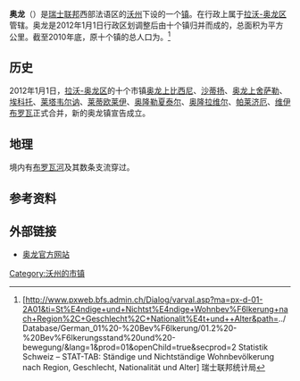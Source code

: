 {{瑞士市镇信息框
 | 市镇名称= 奥龙
 | 原文名称             = {{lang|fr|Oron}}
 | 图片                = Oron Chateau05.jpg
 | 纹章 = Oron-coat_of_arms.svg
 | 语言                   = [[法语|法语]]
 | 所属州               = 沃州
 | iso-code-region = 
 | 所属区               = [[拉沃-奥龙区|拉沃-奥龙区]]
 | lat_d=46|lat_m=34|lat_NS=N|long_d=6|long_m=50|long_EW=E
 | 邮政编码        = 1607, 1608, 1610, 1612
 | 市镇代码        = 5805
 | 面积                 = {{smn|24.6|5|100}}
 | 平均海拔        =  633
 | 人口               = {{smn|4638|6}}
 | 主页  = www.oron.ch
 | 市镇长           = 
 | 相邻市镇             = 
 | 友好城市             = 
|地图文件             = Karte Gemeinde Oron 2012.png
|}}
'''奥龙'''（{{lang-fr|Oron}}）是[[瑞士联邦|瑞士联邦]]西部法语区的[[沃州|沃州]]下设的一个[[瑞士市镇|镇]]。在行政上属于[[拉沃-奥龙区|拉沃-奥龙区]]管辖。奥龙是2012年1月1日行政区划调整后由十个镇归并而成的，总面积为{{smn|24.6|5|100}}平方公里。截至2010年底，原十个镇的总人口为{{smn|4638|6}}。<ref>{{de}}[http://www.pxweb.bfs.admin.ch/Dialog/varval.asp?ma=px-d-01-2A01&ti=St%E4ndige+und+Nichtst%E4ndige+Wohnbev%F6lkerung+nach+Region%2C+Geschlecht%2C+Nationalit%E4t+und++Alter&path=../Database/German_01%20-%20Bev%F6lkerung/01.2%20-%20Bev%F6lkerungsstand%20und%20-bewegung/&lang=1&prod=01&openChild=true&secprod=2 Statistik Schweiz – STAT-TAB: Ständige und Nichtständige Wohnbevölkerung nach Region, Geschlecht, Nationalität und Alter] {{WebCite|url=https://www.webcitation.org/6AqJGtWbu?url=http://www.pxweb.bfs.admin.ch/Dialog/varval.asp?ma=px-d-01-2A01 |date=20120921114728 |dateformat=iso }} 瑞士联邦统计局</ref>

==历史==
2012年1月1日，[[拉沃-奥龙区|拉沃-奥龙区]]的十个市镇[[奥龙上比西尼|奥龙上比西尼]]、[[沙蒂扬|沙蒂扬]]、[[奥龙上舍萨勒|奥龙上舍萨勒]]、[[埃科托|埃科托]]、[[莱塔韦尔讷_(沃州)|莱塔韦尔讷]]、[[莱蒂欧莱伊|莱蒂欧莱伊]]、[[奥隆勒夏泰尔|奥隆勒夏泰尔]]、[[奥隆拉维尔|奥隆拉维尔]]、[[帕莱济厄|帕莱济厄]]、[[维伊布罗瓦|维伊布罗瓦]]正式合并，新的奥龙镇宣告成立。

==地理==
境内有[[布罗瓦河|布罗瓦河]]及其数条支流穿过。

==参考资料==
{{reflist}}

==外部链接==
*{{fr}}[http://www.oron.ch 奥龙官方网站]{{Wayback|url=http://www.oron.ch/ |date=20151123030301 }}

{{DEFAULTSORT:Oron}}
{{沃州拉沃-奥龙区行政区划}}
[[Category:沃州的市镇|Category:沃州的市镇]]